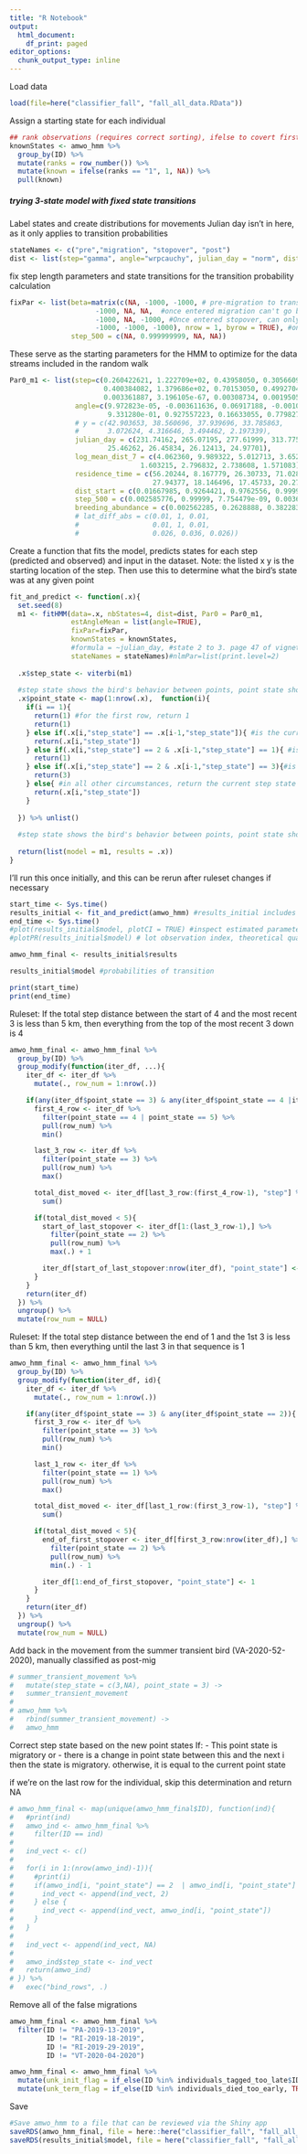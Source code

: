 ```yaml
---
title: "R Notebook"
output:
  html_document:
    df_print: paged
editor_options:
  chunk_output_type: inline
---
```

Load data
```r
load(file=here("classifier_fall", "fall_all_data.RData"))
```

Assign a starting state for each individual
```r
## rank observations (requires correct sorting), ifelse to covert first observations to state 1 and all others NA
knownStates <- amwo_hmm %>%
  group_by(ID) %>%
  mutate(ranks = row_number()) %>%
  mutate(known = ifelse(ranks == "1", 1, NA)) %>%
  pull(known)
```

##### trying 3-state model with fixed state transitions

Label states and create distributions for movements
Julian day isn't in here, as it only applies to transition probabilities
```r
stateNames <- c("pre","migration", "stopover", "post")
dist <- list(step="gamma", angle="wrpcauchy", julian_day = "norm", dist_start = "bern", step_500 = "bern", breeding_abundance = "bern", log_mean_dist_7 = "norm", residence_time = "norm") #y = "norm",
```

fix step length parameters and state transitions for the transition probability calculation
```r
fixPar <- list(beta=matrix(c(NA, -1000, -1000, # pre-migration to transitions, can't go pre- to post
                     -1000, NA, NA,  #once entered migration can't go back to pre
                     -1000, NA, -1000, #Once entered stopover, can only go back to migration
                     -1000, -1000, -1000), nrow = 1, byrow = TRUE), #once entered post-migration, can't leave
               step_500 = c(NA, 0.999999999, NA, NA)) 
```

These serve as the starting parameters for the HMM to optimize for the data streams included in the random walk
```r
Par0_m1 <- list(step=c(0.260422621, 1.222709e+02, 0.43958050, 0.305660933, #mean in km
                       0.400384082, 1.379686e+02, 0.70153050, 0.499270487, # SD in km
                       0.003361887, 3.196105e-67, 0.00308734, 0.001950549), #zeromass ie how many zeroes expected in the distribution
                angle=c(9.972823e-05, -0.003611636, 0.06917188, -0.001081856, #mean
                        9.331280e-01, 0.927557223, 0.16633055, 0.779827256), #concentration
                # y = c(42.903653, 38.560696, 37.939696, 33.785863,
                #       3.072624, 4.316646, 3.494462, 2.197339),
                julian_day = c(231.74162, 265.07195, 277.61999, 313.77507, #priors pulled from the model w/o julian day
                        25.46262, 26.45834, 26.12413, 24.97701),
                log_mean_dist_7 = c(4.062360, 9.989322, 5.012713, 3.652682, #mean
                                1.603215, 2.796832, 2.738608, 1.571083),
                residence_time = c(56.20244, 8.167779, 26.30733, 71.02887, #mean
                                   27.94377, 18.146496, 17.45733, 20.27082),
                dist_start = c(0.01667985, 0.9264421, 0.9762556, 0.999999), #prob
                step_500 = c(0.002585776, 0.99999, 7.754479e-09, 0.003630367), #prob
                breeding_abundance = c(0.002562285, 0.2628888, 0.3822839, 0.6908077)) #sd
                # lat_diff_abs = c(0.01, 1, 0.01,
                #                  0.01, 1, 0.01,
                #                  0.026, 0.036, 0.026)) 
```

Create a function that fits the model, predicts states for each step (predicted and observed) and input in the dataset. Note: the listed x y is the starting location of the step. Then use this to determine what the bird's state was at any given point
```r
fit_and_predict <- function(.x){
  set.seed(8)
  m1 <- fitHMM(data=.x, nbStates=4, dist=dist, Par0 = Par0_m1,
               estAngleMean = list(angle=TRUE),
               fixPar=fixPar,
               knownStates = knownStates,
               #formula = ~julian_day, #state 2 to 3. page 47 of vignette shows how to create the beta matrix. Formula for transition probabilities
               stateNames = stateNames)#nlmPar=list(print.level=2)
  
  .x$step_state <- viterbi(m1)
  
  #step state shows the bird's behavior between points, point state shows the birds behavior at points
  .x$point_state <- map(1:nrow(.x),  function(i){
    if(i == 1){
      return(1) #for the first row, return 1 
      return(1)
    } else if(.x[i,"step_state"] == .x[i-1,"step_state"]){ #is the current step state the same as the last step state? Return the current step state
      return(.x[i,"step_state"])
    } else if(.x[i,"step_state"] == 2 & .x[i-1,"step_state"] == 1){ #is the current step state mig and the previous step pre-mig? Return pre-mig
      return(1) 
    } else if(.x[i,"step_state"] == 2 & .x[i-1,"step_state"] == 3){#is the current step state mig and the previous step stopover? Return stopover
      return(3) 
    } else{ #in all other circumstances, return the current step state
      return(.x[i,"step_state"])
    }
    
  }) %>% unlist()
  
  #step state shows the bird's behavior between points, point state shows the birds behavior at points
  
  return(list(model = m1, results = .x))
}
```


I'll run this once initially, and this can be rerun after ruleset changes if necessary
```r
start_time <- Sys.time()
results_initial <- fit_and_predict(amwo_hmm) #results_initial includes both the created model and the df with predicted states 
end_time <- Sys.time()
#plot(results_initial$model, plotCI = TRUE) #inspect estimated parameters for each state and state classifications for each individual
#plotPR(results_initial$model) # lot observation index, theoretical quantiles, and lag

amwo_hmm_final <- results_initial$results

results_initial$model #probabilities of transition

print(start_time)
print(end_time)
```


Ruleset: If the total step distance between the start of 4 and the most recent 3 is less than 5 km, then everything from the top of the most recent 3 down is 4
```r
amwo_hmm_final <- amwo_hmm_final %>%
  group_by(ID) %>%
  group_modify(function(iter_df, ...){
    iter_df <- iter_df %>%
      mutate(., row_num = 1:nrow(.))

    if(any(iter_df$point_state == 3) & any(iter_df$point_state == 4 |iter_df$point_state == 5)){
      first_4_row <- iter_df %>%
        filter(point_state == 4 | point_state == 5) %>%
        pull(row_num) %>%
        min()

      last_3_row <- iter_df %>%
        filter(point_state == 3) %>%
        pull(row_num) %>%
        max()

      total_dist_moved <- iter_df[last_3_row:(first_4_row-1), "step"] %>%
        sum()

      if(total_dist_moved < 5){
        start_of_last_stopover <- iter_df[1:(last_3_row-1),] %>%
          filter(point_state == 2) %>%
          pull(row_num) %>%
          max(.) + 1

        iter_df[start_of_last_stopover:nrow(iter_df), "point_state"] <- 4
      }
    }
    return(iter_df)
  }) %>%
  ungroup() %>%
  mutate(row_num = NULL)
```

Ruleset: If the total step distance between the end of 1 and the 1st 3 is less than 5 km, then everything until the last 3 in that sequence is 1
```r
amwo_hmm_final <- amwo_hmm_final %>%
  group_by(ID) %>%
  group_modify(function(iter_df, id){
    iter_df <- iter_df %>%
      mutate(., row_num = 1:nrow(.))

    if(any(iter_df$point_state == 3) & any(iter_df$point_state == 2)){
      first_3_row <- iter_df %>%
        filter(point_state == 3) %>%
        pull(row_num) %>%
        min()

      last_1_row <- iter_df %>%
        filter(point_state == 1) %>%
        pull(row_num) %>%
        max()

      total_dist_moved <- iter_df[last_1_row:(first_3_row-1), "step"] %>%
        sum()

      if(total_dist_moved < 5){
        end_of_first_stopover <- iter_df[first_3_row:nrow(iter_df),] %>%
          filter(point_state == 2) %>%
          pull(row_num) %>%
          min(.) - 1

        iter_df[1:end_of_first_stopover, "point_state"] <- 1
      }
    }
    return(iter_df)
  }) %>%
  ungroup() %>%
  mutate(row_num = NULL)
```

Add back in the movement from the summer transient bird (VA-2020-52-2020), manually classified as post-mig
```r
# summer_transient_movement %>%
#   mutate(step_state = c(3,NA), point_state = 3) ->
#   summer_transient_movement
# 
# amwo_hmm %>%
#   rbind(summer_transient_movement) ->
#   amwo_hmm
```

Correct step state based on the new point states
If:
- This point state is migratory
or
- there is a change in point state between this and the next i
then the state is migratory. otherwise, it is equal to the current point state

if we're on the last row for the individual, skip this determination and return NA

```r
# amwo_hmm_final <- map(unique(amwo_hmm_final$ID), function(ind){
#   #print(ind)
#   amwo_ind <- amwo_hmm_final %>%
#     filter(ID == ind)
#   
#   ind_vect <- c()
#   
#   for(i in 1:(nrow(amwo_ind)-1)){
#     #print(i)
#     if(amwo_ind[i, "point_state"] == 2  | amwo_ind[i, "point_state"] != amwo_ind[i+1, "point_state"]){
#       ind_vect <- append(ind_vect, 2)
#     } else {
#       ind_vect <- append(ind_vect, amwo_ind[i, "point_state"])
#     }
#   }
#   
#   ind_vect <- append(ind_vect, NA)
#   
#   amwo_ind$step_state <- ind_vect
#   return(amwo_ind)
# }) %>%
#   exec("bind_rows", .)
```

Remove all of the false migrations
```r
amwo_hmm_final <- amwo_hmm_final %>%
  filter(ID != "PA-2019-13-2019",
         ID != "RI-2019-18-2019",
         ID != "RI-2019-29-2019",
         ID != "VT-2020-04-2020")
```

```r
amwo_hmm_final <- amwo_hmm_final %>%
  mutate(unk_init_flag = if_else(ID %in% individuals_tagged_too_late$ID, TRUE, FALSE)) %>%
  mutate(unk_term_flag = if_else(ID %in% individuals_died_too_early, TRUE, FALSE))
```

Save
```r
#Save amwo_hmm to a file that can be reviewed via the Shiny app
saveRDS(amwo_hmm_final, file = here::here("classifier_fall", "fall_all_4_state_model.rds"))
saveRDS(results_initial$model, file = here("classifier_fall", "fall_all_4_state_parameters.rds"))
```
